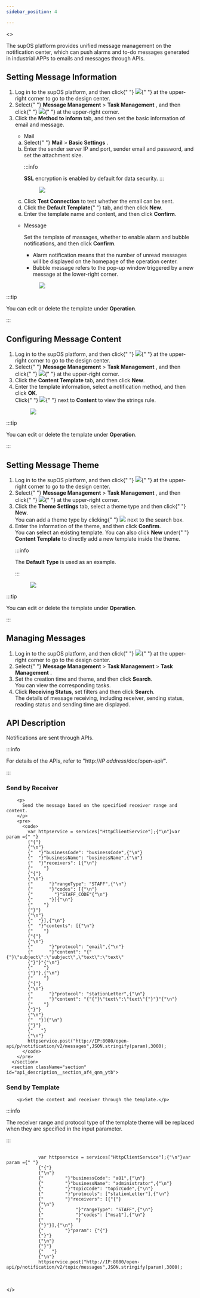 ```yaml
---
sidebar_position: 4

---
```


<>
  <div>
    <p>
      The supOS platform provides unified message management on the notification
      center, which can push alarms and to-do messages generated in industrial
      APPs to emails and messages through APIs.
    </p>
  </div>
  <article
    className="nested2"
    aria-labelledby="ariaid-title4"
    id="message_type"
  >

## Setting Message Information

<div>
      <section id="message_type__steps_ul2_bwl_ytb">
        <ol className="display" id="message_type__steps_ul2_bwl_ytb">
          <li className="stepexpand">
            <span>
              Log in to the supOS platform, and then click{" "}
              <img id="message_type__image_stf_xfd_ytb" src="https://wordpressfreezonex.oss-cn-hangzhou.aliyuncs.com/platform/7.png" />{" "}
              at the upper-right corner to go to the design center.
            </span>
          </li>
          <li className="stepexpand">
            <span>
              Select{" "}
              <span className="menucascade">
                <strong>Message Management</strong> > <strong>Task Management</strong>
              </span>
              , and then click{" "}
              <img
                id="message_type__image_bvy_dwl_ytb"
                src="https://wordpressfreezonex.oss-cn-hangzhou.aliyuncs.com/platform/38.png"
              />{" "}
              at the upper-right corner.
            </span>
          </li>
          <li className="stepexpand">
            <span>
              Click the <strong>Method to inform</strong> tab,
              and then set the basic information of email and message.
            </span>
            <div>
              <ul id="message_type__ul_yhv_hwl_ytb">
                <li>Mail</li>
              </ul>
            </div>
            <ol type="a" id="message_type__substeps_sbq_3wl_ytb">
              <li className="substepexpand">
                <span>
                  Select{" "}
                  <span className="menucascade">
                    <strong>Mail</strong> > <strong>Basic Settings</strong>
                  </span>
                  .
                </span>
              </li>
              <li className="substepexpand">
                <span>
                  Enter the sender server IP and port, sender email and
                  password, and set the attachment size.
                </span>
                <div>

:::info


<strong>SSL</strong> encryption is enabled
                    by default for data security.
:::

</div>
                <div>
                  <figure
                    className="fignone"
                    id="message_type__fig_i1q_mvk_ytb"
                  >
<img
                      id="message_type__image_j1q_mvk_ytb"
                      src="https://wordpressfreezonex.oss-cn-hangzhou.aliyuncs.com/platform/39.png"
                    />
                  </figure>
                </div>
              </li>
              <li className="substepexpand">
                <span>
                  Click <strong>Test Connection</strong> to
                  test whether the email can be sent.
                </span>
              </li>
              <li className="substepexpand">
                <span>
                  Click the <strong>Default Template</strong>{" "}
                  tab, and then click <strong>New</strong>.
                </span>
              </li>
              <li className="substepexpand">
                <span>
                  Enter the template name and content, and then click <strong>Confirm</strong>.
                </span>
              </li>
            </ol>
            <div>
              <ul id="message_type__ul_ibj_bxl_ytb">
                <li>
                  Message
                  <p>
                    Set the template of massages, whether to enable alarm and
                    bubble notifications, and then click <strong>Confirm</strong>.
                  </p>
                  <ul id="message_type__ul_ff5_nyl_ytb">
                    <li>
                      Alarm notification means that the number of unread
                      messages will be displayed on the homepage of the
                      operation center.
                    </li>
                    <li>
                      Bubble message refers to the pop-up window triggered by a
                      new message at the lower-right corner.
                    </li>
                  </ul>
                  <figure
                    className="fignone"
                    id="message_type__fig_jnq_zxl_ytb"
                  >
<img
                      id="message_type__image_p1n_zxl_ytb"
                      src="https://wordpressfreezonex.oss-cn-hangzhou.aliyuncs.com/platform/40.png"
                    />
                  </figure>
                </li>
              </ul>
            </div>
          </li>
        </ol>
      </section>
    </div>
  </article>


:::tip

You can edit or delete the template under <strong>Operation</strong>.

:::


  <article
    className="nested2"
    aria-labelledby="ariaid-title5"
    id="configuring_message_content"
  >

## Configuring Message Content

<div>
      <section>
        <ol className="display">
          <li className="stepexpand">
            <span>
              Log in to the supOS platform, and then click{" "}
              <img
                id="configuring_message_content__image_stf_xfd_ytb"
                src="https://wordpressfreezonex.oss-cn-hangzhou.aliyuncs.com/platform/7.png"
              />{" "}
              at the upper-right corner to go to the design center.
            </span>
          </li>
          <li className="stepexpand">
            <span>
              Select{" "}
              <span className="menucascade">
                <strong>Message Management</strong> > <strong>Task Management</strong>
              </span>
              , and then click{" "}
              <img
                id="configuring_message_content__image_bvy_dwl_ytb"
                src="https://wordpressfreezonex.oss-cn-hangzhou.aliyuncs.com/platform/38.png"
              />{" "}
              at the upper-right corner.
            </span>
          </li>
          <li className="stepexpand">
            <span>
              Click the <strong>Content Template</strong> tab,
              and then click <strong>New</strong>.
            </span>
          </li>
          <li className="stepexpand">
            <span>
              Enter the template information, select a notification method, and then click <strong>OK</strong>.
            </span>
            <div>
              Click{" "}
              <img
                id="configuring_message_content__image_ozm_13m_ytb"
                src="https://wordpressfreezonex.oss-cn-hangzhou.aliyuncs.com/platform/42.png"
              />{" "}
              next to <strong>Content</strong> to view the strings
              rule.
            </div>
            <div>
              <figure
                className="fignone"
                id="configuring_message_content__fig_i1q_mvk_ytb"
              >
<img
                  id="configuring_message_content__image_j1q_mvk_ytb"
                  src="https://wordpressfreezonex.oss-cn-hangzhou.aliyuncs.com/platform/41.png"
                />
              </figure>
            </div>
          </li>
        </ol>
      </section>



</div>
  </article>


:::tip

You can edit or delete the template under <strong>Operation</strong>.

:::

<article
    className="nested2"
    aria-labelledby="ariaid-title6"
    id="setting_message_theme">

## Setting Message Theme

<div>
      <section>
        <ol className="display">
          <li className="stepexpand">
            <span>
              Log in to the supOS platform, and then click{" "}
              <img
                id="setting_message_theme__image_stf_xfd_ytb"
                src="https://wordpressfreezonex.oss-cn-hangzhou.aliyuncs.com/platform/7.png"
              />{" "}
              at the upper-right corner to go to the design center.
            </span>
          </li>
          <li className="stepexpand">
            <span>
              Select{" "}
              <span className="menucascade">
                <strong>Message Management</strong> > <strong>Task Management</strong>
              </span>
              , and then click{" "}
              <img
                id="setting_message_theme__image_bvy_dwl_ytb"
                src="https://wordpressfreezonex.oss-cn-hangzhou.aliyuncs.com/platform/38.png"
              />{" "}
              at the upper-right corner.
            </span>
          </li>
          <li className="stepexpand">
            <span>
              Click the <strong>Theme Settings</strong> tab,
              select a theme type and then click{" "}
              <strong>New</strong>.
            </span>
            <div>
              You can add a theme type by clicking{" "}
              <img
                id="setting_message_theme__image_vt4_wkm_ytb"
                src="https://wordpressfreezonex.oss-cn-hangzhou.aliyuncs.com/platform/28.png"
              />
              next to the search box.
            </div>
          </li>
          <li className="stepexpand">
            <span>
              Enter the information of the theme, and then click <strong>Confirm</strong>.
            </span>
            <div>
              You can select an existing template. You can also click <strong>New</strong> under{" "}
              <strong>Content Template</strong> to directly
              add a new template inside the theme.


:::info

The <strong>Default Type</strong> is used as an example.

:::

</div>
            <div>
              <figure
                className="fignone"
                id="setting_message_theme__fig_i1q_mvk_ytb"
              >
<img
                  id="setting_message_theme__image_j1q_mvk_ytb"
                  src="https://wordpressfreezonex.oss-cn-hangzhou.aliyuncs.com/platform/43.png"
                />
              </figure>
            </div>
          </li>
        </ol>
      </section>
    </div>
  </article>


:::tip

You can edit or delete the template under <strong>Operation</strong>.

:::


<article
    className="nested2"
    aria-labelledby="ariaid-title7"
    id="managing_messages"
  >

## Managing Messages

<div>
      <section>
        <ol>
          <li className="stepexpand">
            <span>
              Log in to the supOS platform, and then click{" "}
              <img
                id="managing_messages__image_stf_xfd_ytb"
                src="https://wordpressfreezonex.oss-cn-hangzhou.aliyuncs.com/platform/7.png"
              />{" "}
              at the upper-right corner to go to the design center.
            </span>
          </li>
          <li className="stepexpand">
            <span>
              Select{" "}
              <span className="menucascade">
                <strong>Message Management</strong> > <strong>Task Management</strong> > <strong>Task Management</strong>
              </span>
              .
            </span>
          </li>
          <li className="stepexpand">
            <span>
              Set the creation time and theme, and then click <strong>Search</strong>.
            </span>
            <div>You can view the corresponding tasks.</div>
          </li>
          <li className="stepexpand">
            <span>
              Click <strong>Receiving Status</strong>, set
              filters and then click <strong>Search</strong>.
            </span>
            <div>
              The details of message receiving, including receiver, sending
              status, reading status and sending time are displayed.
            </div>
          </li>
        </ol>
      </section>
    </div>
  </article>
  <article
    className="nested2"
    aria-labelledby="ariaid-title8"
    id="api_description"
  >

## API Description

<div>
      <p>Notifications are sent through APIs.</p>

      
:::info

For details of the APIs, refer to "http://<em>IP address</em>/doc/open-api/".

:::


<section className="section" id="api_description__section_h3s_snm_ytb">

### Send by Receiver
        <p>
          Send the message based on the specified receiver range and content.
        </p>
        <pre>
          <code>
            var httpservice = services["HttpClientService"];{"\n"}var param ={" "}
            {"{"}
            {"\n"}
            {"  "}"businessCode": "businessCode",{"\n"}
            {"  "}"businessName": "businessName",{"\n"}
            {"  "}"receivers": [{"\n"}
            {"    "}
            {"{"}
            {"\n"}
            {"      "}"rangeType": "STAFF",{"\n"}
            {"      "}"codes": [{"\n"}
            {"        "}"STAFF_CODE"{"\n"}
            {"      "}]{"\n"}
            {"    "}
            {"}"}
            {"\n"}
            {"  "}],{"\n"}
            {"  "}"contents": [{"\n"}
            {"    "}
            {"{"}
            {"\n"}
            {"      "}"protocol": "email",{"\n"}
            {"      "}"content": "{"{"}\"subject\":\"subject\",\"text\":\"text\"
            {"}"}"{"\n"}
            {"    "}
            {"}"},{"\n"}
            {"    "}
            {"{"}
            {"\n"}
            {"      "}"protocol": "stationLetter",{"\n"}
            {"      "}"content": "{"{"}\"text\":\"text\"{"}"}"{"\n"}
            {"    "}
            {"}"}
            {"\n"}
            {"  "}]{"\n"}
            {"}"}
            {"   "}
            {"\n"}
            httpservice.post("http://IP:8080/open-api/p/notification/v2/messages",JSON.stringify(param),3000);
          </code>
        </pre>
      </section>
      <section className="section" id="api_description__section_af4_qnm_ytb">

### Send by Template
        <p>Set the content and receiver through the template.</p>
</section>
    </div>
  </article>

:::info

The receiver range and
          protocol type of the template theme will be replaced when they are
          specified in the input parameter.

:::


<pre>
          <code>
            var httpservice = services["HttpClientService"];{"\n"}var param ={" "}
            {"{"}
            {"\n"}
            {"        "}"businessCode": "a01",{"\n"}
            {"        "}"businessName": "administrator",{"\n"}
            {"        "}"topicCode": "topicCode",{"\n"}
            {"        "}"protocols": ["stationLetter"],{"\n"}
            {"        "}"receivers": [{"{"}
            {"\n"}
            {"            "}"rangeType": "STAFF",{"\n"}
            {"            "}"codes": ["msa1"],{"\n"}
            {"            "}
            {"}"}],{"\n"}
            {"        "}"param": {"{"}
            {"}"}
            {"\n"}
            {"}"}
            {"   "}
            {"\n"}
            httpservice.post("http://IP:8080/open-api/p/notification/v2/topic/messages",JSON.stringify(param),3000);
          </code>
        </pre>
</>
